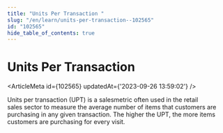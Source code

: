 ```yaml
---
title: "Units Per Transaction "
slug: "/en/learn/units-per-transaction--102565"
id: "102565"
hide_table_of_contents: true
---
```



# Units Per Transaction 

<ArticleMeta id={102565} updatedAt={'2023-09-26 13:59:02'} />
<div className='border-solid border-b border-t-0 my-4 border-[var(--ifm-color-gray-300)]' />

Units per transaction (UPT) is a salesmetric often used in the retail sales sector to measure the average number of items that customers are purchasing in any given transaction. The higher the UPT, the more items customers are purchasing for every visit.
